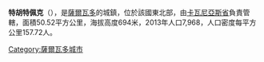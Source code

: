 '''特胡特佩克'''（{{lang-es|Tejutepeque}}），是[[薩爾瓦多|薩爾瓦多]]的城鎮，位於該國東北部，由[[卡瓦尼亞斯省|卡瓦尼亞斯省]]負責管轄，面積50.52平方公里，海拔高度694米，2013年人口7,968，人口密度每平方公里157.72人。

{{Coord|13|51|N|88|54|W|display=title}}

{{ElSalvador-geo-stub}}
[[Category:薩爾瓦多城市|Category:薩爾瓦多城市]]